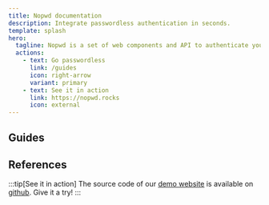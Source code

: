 ```yaml
---
title: Nopwd documentation
description: Integrate passwordless authentication in seconds.
template: splash
hero:
  tagline: Nopwd is a set of web components and API to authenticate your users using email link or Passkeys authentication.
  actions:
    - text: Go passwordless
      link: /guides
      icon: right-arrow
      variant: primary
    - text: See it in action
      link: https://nopwd.rocks
      icon: external
---
```


## Guides


<CardGrid>
  <LinkCard title="Authenticating with email link" description="" href="/guides/email" />
  <LinkCard title="Authenticating with Passkeys" description="" href="/guides/passkeys" />
  <LinkCard title="Customizing components" description="" href="/guides/customization" />
  <LinkCard title="Verifying an access token" description="" href="/guides/tokens" />
</CardGrid>

## References

<CardGrid>
  <LinkCard title="Components" description="" href="/reference/components" />
  <LinkCard title="API" description="" href="/reference/api" />
</CardGrid>

:::tip[See it in action]
The source code of our [demo website](https://nopwd.rocks) is available on [github](https://github.com/nopwdio/nopwd.rocks).
Give it a try!
:::

